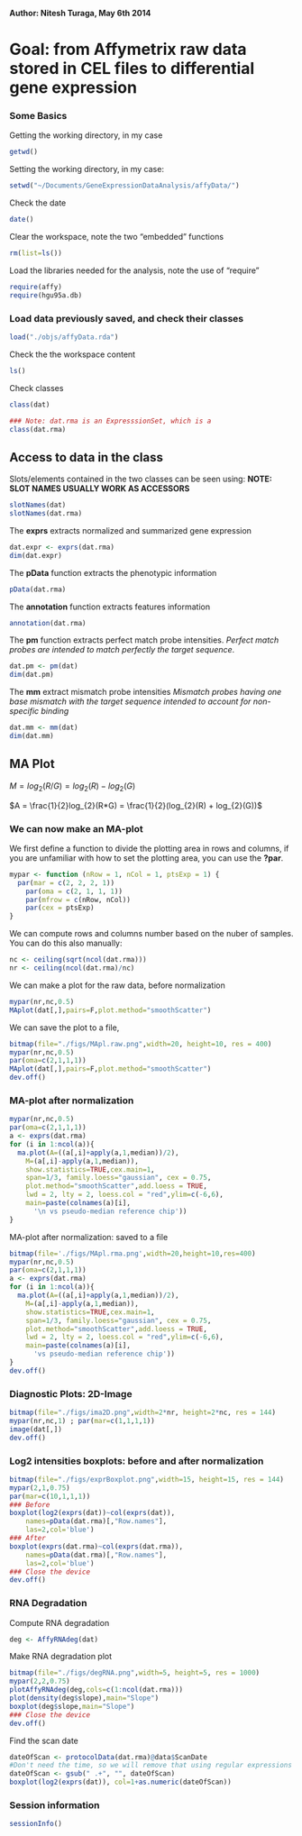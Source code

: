 __Author: Nitesh Turaga, May 6th 2014__


Goal: from Affymetrix raw data stored in CEL files to differential gene expression
========================================================


### Some Basics

Getting  the working directory, in my case

```r
getwd()
```

Setting the working directory, in my case:
```r
setwd("~/Documents/GeneExpressionDataAnalysis/affyData/")
````

Check the date

```r
date()
```

Clear the workspace, note the two "embedded" functions
```r
rm(list=ls())
```

Load the libraries needed for the analysis, note the use of "require"
```r
require(affy)
require(hgu95a.db)
```



### Load data previously saved, and check their classes

```r
load("./objs/affyData.rda")
```


Check the the workspace content
```r
ls()
```

Check classes
```r
class(dat)

### Note: dat.rma is an ExpresssionSet, which is a 
class(dat.rma)
```

Access to data in the class
---------------------------

Slots/elements contained in the two classes can be seen using:
__NOTE: SLOT NAMES USUALLY WORK AS ACCESSORS__
```r
slotNames(dat)
slotNames(dat.rma)
```

The **exprs** extracts normalized and summarized gene expression
```r
dat.expr <- exprs(dat.rma)
dim(dat.expr)
```

The **pData** function extracts the phenotypic information
```r
pData(dat.rma)
```
The **annotation** function extracts features information
```r
annotation(dat.rma)
```

The **pm** function extracts perfect match probe intensities.
_Perfect match probes are intended to match perfectly the target sequence_.
```r
dat.pm <- pm(dat)
dim(dat.pm)
```

The **mm** extract mismatch probe intensities
_Mismatch probes having one base mismatch with the target sequence intended to account for non-specific binding_
```r
dat.mm <- mm(dat)
dim(dat.mm)
```

MA Plot 
---------

$M = log_{2}(R/G) = log_{2}(R) - log_{2}(G)$

$A = \frac{1}{2}log_{2}(R*G) = \frac{1}{2}(log_{2}(R) + log_{2}(G))$

### We can now make an MA-plot

We first define a function to divide the plotting area in rows and columns, 
if you are unfamiliar with how to set the plotting area, you can use the **?par**.
```r
mypar <- function (nRow = 1, nCol = 1, ptsExp = 1) {
  par(mar = c(2, 2, 2, 1))
	par(oma = c(2, 1, 1, 1))
	par(mfrow = c(nRow, nCol))
	par(cex = ptsExp)
}
```


We can compute rows and columns number based on the nuber of samples.
You can do this also manually:
```r
nc <- ceiling(sqrt(ncol(dat.rma)))
nr <- ceiling(ncol(dat.rma)/nc)
```

We can make a plot for the raw data, before normalization
```r
mypar(nr,nc,0.5)
MAplot(dat[,],pairs=F,plot.method="smoothScatter")
```

We can save the plot to a file,
```r
bitmap(file="./figs/MApl.raw.png",width=20, height=10, res = 400)
mypar(nr,nc,0.5)
par(oma=c(2,1,1,1))
MAplot(dat[,],pairs=F,plot.method="smoothScatter")
dev.off()
```


### MA-plot after normalization
```r
mypar(nr,nc,0.5)
par(oma=c(2,1,1,1))
a <- exprs(dat.rma)
for (i in 1:ncol(a)){
  ma.plot(A=((a[,i]+apply(a,1,median))/2),
    M=(a[,i]-apply(a,1,median)),
    show.statistics=TRUE,cex.main=1,
    span=1/3, family.loess="gaussian", cex = 0.75,
    plot.method="smoothScatter",add.loess = TRUE,
    lwd = 2, lty = 2, loess.col = "red",ylim=c(-6,6),
    main=paste(colnames(a)[i],
	  '\n vs pseudo-median reference chip'))
}
```


MA-plot after normalization: saved to a file
```r
bitmap(file='./figs/MApl.rma.png',width=20,height=10,res=400)
mypar(nr,nc,0.5)
par(oma=c(2,1,1,1))
a <- exprs(dat.rma)
for (i in 1:ncol(a)){
  ma.plot(A=((a[,i]+apply(a,1,median))/2),
    M=(a[,i]-apply(a,1,median)),
    show.statistics=TRUE,cex.main=1,
    span=1/3, family.loess="gaussian", cex = 0.75,
    plot.method="smoothScatter",add.loess = TRUE,
    lwd = 2, lty = 2, loess.col = "red",ylim=c(-6,6),
    main=paste(colnames(a)[i],
	  'vs pseudo-median reference chip'))
}
dev.off()
```


### Diagnostic Plots: 2D-Image

```r
bitmap(file="./figs/ima2D.png",width=2*nr, height=2*nc, res = 144)
mypar(nr,nc,1) ; par(mar=c(1,1,1,1))
image(dat[,])
dev.off()
```


### Log2 intensities boxplots: before and after normalization
```r
bitmap(file="./figs/exprBoxplot.png",width=15, height=15, res = 144)
mypar(2,1,0.75)
par(mar=c(10,1,1,1))
### Before
boxplot(log2(exprs(dat))~col(exprs(dat)),
	names=pData(dat.rma)[,"Row.names"],
	las=2,col='blue')
### After
boxplot(exprs(dat.rma)~col(exprs(dat.rma)),
	names=pData(dat.rma)[,"Row.names"],
	las=2,col='blue')
### Close the device
dev.off()
```


### RNA Degradation

Compute RNA degradation
```r
deg <- AffyRNAdeg(dat)
```


Make RNA degradation plot
```r
bitmap(file="./figs/degRNA.png",width=5, height=5, res = 1000)
mypar(2,2,0.75)
plotAffyRNAdeg(deg,cols=c(1:ncol(dat.rma)))
plot(density(deg$slope),main="Slope")
boxplot(deg$slope,main="Slope")
### Close the device
dev.off()
```

Find the scan date
```r
dateOfScan <- protocolData(dat.rma)@data$ScanDate
#Don't need the time, so we will remove that using regular expressions
dateOfScan <- gsub(" .+", "", dateOfScan)
boxplot(log2(exprs(dat)), col=1+as.numeric(dateOfScan))
```

### Session information
```r
sessionInfo()
```

